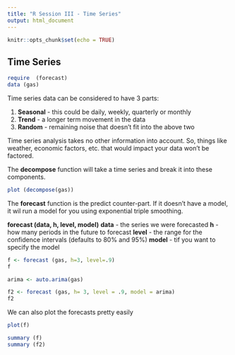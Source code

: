 ---
title: "R Session III - Time Series"
output: html_document
---

```{r setup, include=FALSE}
knitr::opts_chunk$set(echo = TRUE)
```



## Time Series 

``` {r}
require  (forecast)
data (gas)


```


Time series data can be considered to have 3 parts:

1. **Seasonal** - this could be daily, weekly, quarterly or monthly 
2. **Trend** - a longer term movement in the data
3. **Random** - remaining noise that doesn't fit into the above two

Time series analysis takes no other information into account.  So, things like weather, economic factors, etc. that would impact your data won't be factored.

The **decompose** function will take a time series and break it into these components.

``` {r}

plot (decompose(gas))

```


The **forecast** function is the predict counter-part.   If it doesn't have a model, it wil run a model for you using exponential triple smoothing.

**forecast (data, h, level, model)**
**data** - the series we were forecasted
**h** - how many periods in the future to forecast
**level** - the range for the confidence intervals (defaults to 80% and 95%)
**model** - tif you want to specify the model

``` {r}

f <- forecast (gas, h=3, level=.9)
f

arima <- auto.arima(gas)

f2 <- forecast (gas, h= 3, level = .9, model = arima)
f2

```

We can also plot the forecasts pretty easily

``` {r}

plot(f)

```

```{r}
summary (f)
summary (f2)

```